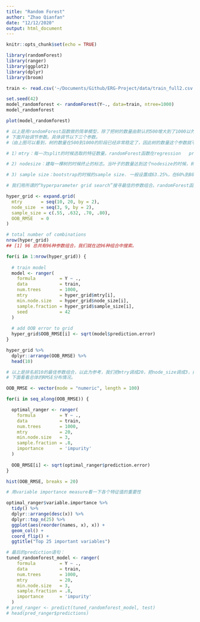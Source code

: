 ```yaml
---
title: "Random Forest"
author: "Zhao Qianfan"
date: "12/12/2020"
output: html_document
---
```


```r
knitr::opts_chunk$set(echo = TRUE)
```

```r
library(randomForest)
library(ranger)
library(ggplot2)
library(dplyr)
library(broom)

train <- read.csv('~/Documents/Github/ERG-Project/data/train_full2.csv')[,-1] # delete the ID column

set.seed(42)
model_randomforest <- randomForest(Y~., data=train, ntree=1000)
model_randomforest
```
```r
plot(model_randomforest)
```

```r
# 以上是用randomForest函数做的简单模型，除了把树的数量由默认的500增大到了1000以外，其他参数都没有调。
# 下面开始调节参数。具体调节以下三个参数。
#（由上图可以看到，树的数量在500到1000的阶段已经非常稳定了，因此树的数量这个参数就不调了，直接设置成1000）

# 1）mtry：每一次split的时候选取的特征数量。randomForest函数在regression   problem上的默认值是特征值数量除以3，因此这边的默认值是47/3=15.

# 2) nodesize：建每一棵树的时候终止的标志。当叶子的数量达到这个nodesize的时候，树就不往下建了。nodesize越小，树就越深，bias越低，variance越高。

# 3) sample size：bootstrap的时候的sample size. 一般设置成63.25%，在60%到80%之间调节。

# 我们用所谓的“hyperparameter grid search”搜寻最佳的参数组合。randomForest函数在计算量比较大的时候速度比较慢，因此采用ranger函数构建random forest. 

hyper_grid <- expand.grid(
  mtry       = seq(10, 20, by = 2), 
  node_size  = seq(3, 9, by = 2),
  sample_size = c(.55, .632, .70, .80),
  OOB_RMSE   = 0
)

# total number of combinations
nrow(hyper_grid)
## [1] 96 总共有96种参数组合，我们就在这96种组合中搜索。

for(i in 1:nrow(hyper_grid)) {
  
  # train model
  model <- ranger(
    formula         = Y ~ ., 
    data            = train, 
    num.trees       = 1000,
    mtry            = hyper_grid$mtry[i],
    min.node.size   = hyper_grid$node_size[i],
    sample.fraction = hyper_grid$sample_size[i],
    seed            = 42
  )
  
  # add OOB error to grid
  hyper_grid$OOB_RMSE[i] <- sqrt(model$prediction.error)
}

hyper_grid %>% 
  dplyr::arrange(OOB_RMSE) %>%
  head(10)
```

```r
# 以上是排名前10的最佳参数组合，以此为参考，我们把mtry调成20，把node_size调成3，把sample_size调成80%. 
# 下面看看总体的RMSE分布情况。

OOB_RMSE <- vector(mode = "numeric", length = 100)

for(i in seq_along(OOB_RMSE)) {

  optimal_ranger <- ranger(
    formula         = Y ~ ., 
    data            = train, 
    num.trees       = 1000,
    mtry            = 20,
    min.node.size   = 3,
    sample.fraction = .8,
    importance      = 'impurity'
  )
  
  OOB_RMSE[i] <- sqrt(optimal_ranger$prediction.error)
}

hist(OOB_RMSE, breaks = 20)
```
```r
# 用variable importance measure看一下各个特征值的重要性

optimal_ranger$variable.importance %>% 
  tidy() %>%
  dplyr::arrange(desc(x)) %>%
  dplyr::top_n(25) %>%
  ggplot(aes(reorder(names, x), x)) +
  geom_col() +
  coord_flip() +
  ggtitle("Top 25 important variables")
```

```r
# 最后的prediction语句：
tuned_randomforest_model <- ranger(
    formula         = Y ~ ., 
    data            = train, 
    num.trees       = 1000,
    mtry            = 20,
    min.node.size   = 3,
    sample.fraction = .8,
    importance      = 'impurity'
  )
# pred_ranger <- predict(tuned_randomforest_model, test)
# head(pred_ranger$predictions)
```

